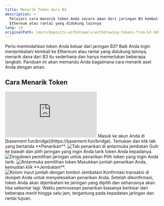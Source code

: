 ```yaml
---
title: Menarik Token dari B3
description: >-
  Pelajari cara menarik token Anda secara aman dari jaringan B3 kembali ke
  Ethereum atau rantai yang didukung lainnya
lang: id
originalPath: learn/deposits-withdrawals/withdrawing-tokens-from-b3.mdx
---
```

Perlu memindahkan token Anda keluar dari jaringan B3? Baik Anda ingin menjembatani kembali ke Ethereum atau rantai yang didukung lainnya, menarik dana dari B3 itu sederhana dan hanya memerlukan beberapa langkah. Panduan ini akan memandu Anda bagaimana cara menarik aset Anda dengan aman.

## Cara Menarik Token

<iframe
  className="w-full aspect-video rounded-xl"
  src="https://www.youtube.com/embed/AE_DhEVOmMI"
  title="Cara menarik token dari B3"
  frameBorder="0"
  allow="accelerometer; autoplay; clipboard-write; encrypted-media; gyroscope; picture-in-picture"
  allowFullScreen
></iframe>

<Steps>
<Step title="Navigasi ke jembatan">
  Masuk ke akun Anda di [basement.fun/bridge](https://basement.fun/bridge).
</Step>

<Step title="Pilih tab penarikan">
  Temukan dan klik tab yang bertanda **Penarikan**.
  
  <Frame>
    <img src="https://s3.amazonaws.com/helpscout.net/docs/assets/685306b72e0550277aa9250e/images/687e4730357cee4756b4cf06/file-VJ2PNGPlJ5.png" alt="Tab penarikan di antarmuka jembatan" />
  </Frame>
</Step>

<Step title="Pilih jaringan tujuan">
  Gulir ke bawah dan pilih jaringan yang ingin Anda tarik token Anda kepadanya.
  
  <Frame>
    <img src="https://s3.amazonaws.com/helpscout.net/docs/assets/685306b72e0550277aa9250e/images/687e4768a66e62177ed6d8f1/file-HybSHUyoMY.png" alt="Dropdown pemilihan jaringan untuk penarikan" />
  </Frame>
</Step>

<Step title="Pilih token">
  Pilih token yang ingin Anda tarik.
  
  <Frame>
    <img src="https://s3.amazonaws.com/helpscout.net/docs/assets/685306b72e0550277aa9250e/images/687e482abb2dcf4c62e16a10/file-ulOP7Uh4gi.png" alt="Antarmuka pemilihan token" />
  </Frame>
</Step>

<Step title="Masukkan jumlah dan jembatani">
  Masukkan jumlah penarikan Anda, kemudian klik **Jembatani**.
  
  <Frame>
    <img src="https://s3.amazonaws.com/helpscout.net/docs/assets/685306b72e0550277aa9250e/images/687dff266828a66bbecf0bff/file-35Fdwt0jZC.png" alt="Kolom input jumlah dengan tombol Jembatani" />
  </Frame>
</Step>

<Step title="Konfirmasi transaksi">
  Konfirmasi transaksi di dompet Anda untuk menyelesaikan penarikan Anda.
  
  <Check>
    Setelah dikonfirmasi, token Anda akan dijembatani ke jaringan yang dipilih dan seharusnya akan tiba sebentar lagi.
  </Check>
</Step>
</Steps>

<Info>
Waktu pemrosesan penarikan biasanya berkisar dari beberapa menit hingga satu jam, tergantung pada kepadatan jaringan dan rantai tujuan.
</Info>

